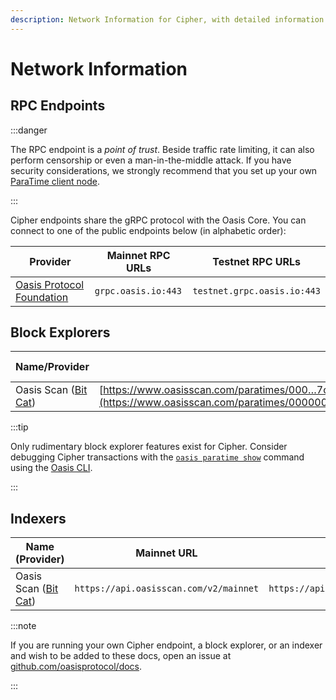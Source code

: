```yaml
---
description: Network Information for Cipher, with detailed information about RPCs, block explorer and indexer
---
```


# Network Information

## RPC Endpoints

:::danger

The RPC endpoint is a *point of trust*. Beside traffic rate limiting, it can
also perform censorship or even a man-in-the-middle attack. If you have security
considerations, we strongly recommend that you set up your own [ParaTime client
node][paratime-client-node].

:::

Cipher endpoints share the gRPC protocol with the Oasis Core. You can connect to
one of the public endpoints below (in alphabetic order):

[paratime-client-node]: ../../../../node/run-your-node/paratime-client-node.mdx

| Provider                    | Mainnet RPC URLs    | Testnet RPC URLs            |
|-----------------------------|---------------------|-----------------------------|
| [Oasis Protocol Foundation] | `grpc.oasis.io:443` | `testnet.grpc.oasis.io:443` |

[Oasis Protocol Foundation]: https://oasisprotocol.org

## Block Explorers

| Name/Provider               | Mainnet URL                               | Testnet URL                               | EIP-3091 compatible |
|-----------------------------|-------------------------------------------|-------------------------------------------|---------------------|
| Oasis Scan ([Bit Cat])                      | [https://www.oasisscan.com/paratimes/000…7cb](https://www.oasisscan.com/paratimes/000000000000000000000000000000000000000000000000e199119c992377cb) | [https://testnet.oasisscan.com/paratimes/000…000](https://testnet.oasisscan.com/paratimes/0000000000000000000000000000000000000000000000000000000000000000) | No |

[Bit Cat]: https://www.bitcat365.com/

:::tip

Only rudimentary block explorer features exist for Cipher. Consider debugging
Cipher transactions with the [`oasis paratime show`] command using the
[Oasis CLI].

:::

[`oasis paratime show`]: ../../../../general/manage-tokens/cli/paratime.md#show
[Oasis CLI]: ../../../../general/manage-tokens/cli/README.md

## Indexers

| Name (Provider)                           | Mainnet URL                                           | Testnet URL                          | Documentation     |
|-------------------------------------------|-------------------------------------------------------|--------------------------------------|-------------------|
| Oasis Scan ([Bit Cat])                    | `https://api.oasisscan.com/v2/mainnet`                | `https://api.oasisscan.com/v2/testnet` | [Runtime API][OasisScan-docs] |

[OasisScan-docs]: https://api.oasisscan.com/v2/swagger/#/runtime

:::note

If you are running your own Cipher endpoint, a block explorer, or an indexer
and wish to be added to these docs, open an issue at
[github.com/oasisprotocol/docs].

:::

[github.com/oasisprotocol/docs]: https://github.com/oasisprotocol/docs
